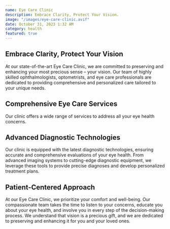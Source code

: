 ```yaml
---
name: Eye Care Clinic
description: Embrace Clarity, Protect Your Vision.
image: "/images/eye-care-clinic.avif"
date: October 31, 2023 1:32 AM
category: health
featured: true
---
```


## Embrace Clarity, Protect Your Vision

At our state-of-the-art Eye Care Clinic, we are committed to preserving and enhancing your most precious sense – your vision. Our team of highly skilled ophthalmologists, optometrists, and eye care professionals are dedicated to providing comprehensive and personalized care tailored to your unique needs.

## Comprehensive Eye Care Services

Our clinic offers a wide range of services to address all your eye health concerns.

## Advanced Diagnostic Technologies

Our clinic is equipped with the latest diagnostic technologies, ensuring accurate and comprehensive evaluations of your eye health. From advanced imaging systems to cutting-edge diagnostic equipment, we leverage these tools to provide precise diagnoses and develop personalized treatment plans.

## Patient-Centered Approach

At our Eye Care Clinic, we prioritize your comfort and well-being. Our compassionate team takes the time to listen to your concerns, educate you about your eye health, and involve you in every step of the decision-making process. We understand that vision is a precious gift, and we are dedicated to preserving and enhancing it for you and your loved ones.
